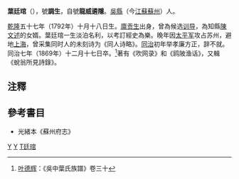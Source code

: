 '''葉廷琯'''（{{bd|1792年||1869年}}），號'''調生'''，自號'''龍威遴隱'''。[[吳縣|吳縣]]（今[[江蘇|江蘇]][[蘇州|蘇州]]）人。

[[乾隆|乾隆]]五十七年（1792年）十月十八日生。[[廪贡生|廪贡生]]出身，曾為候选[[训导|训导]]，為知縣[[陳文述|陳文述]]的女婿。葉廷琯一生淡泊名利，以考訂經史為樂。晚年因[[太平军|太平军]]攻占苏州，避地[[上海|上海]]，曾采集同时人的未刻诗为《同人诗略》。[[同治|同治]]初年举孝廉方正，辞不就。同治七年（1869年）十二月十七日卒。<ref>[[叶德辉|叶德辉]]：《吳中葉氏族譜》卷三十</ref>著有《吹网录》和《鸥陂渔话》，又輯《蛻翁所見詩錄》。

== 注釋 ==
{{reflist}}

== 參考書目 ==
* 光緒本《蘇州府志》

[[Category:清朝作家|Y]]
[[Category:吳縣人|Y]]
[[Category:葉姓|T廷琯]]